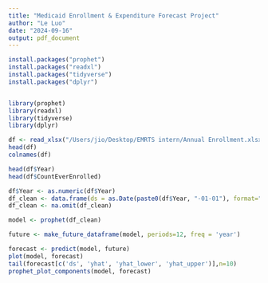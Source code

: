 ```yaml
---
title: "Medicaid Enrollment & Expenditure Forecast Project"
author: "Le Luo"
date: "2024-09-16"
output: pdf_document
---
```


```r
install.packages("prophet")
install.packages("readxl")
install.packages("tidyverse")
install.packages("dplyr")


library(prophet)
library(readxl)
library(tidyverse)
library(dplyr)
```

```r
df <- read_xlsx("/Users/jio/Desktop/EMRTS intern/Annual Enrollment.xlsx")
head(df)
colnames(df)
```

```r
head(df$Year)
head(df$CountEverEnrolled)

df$Year <- as.numeric(df$Year)
df_clean <- data.frame(ds = as.Date(paste0(df$Year, "-01-01"), format="%Y-%m-%d"), y = df$CountEverEnrolled)
df_clean <- na.omit(df_clean)

model <- prophet(df_clean)

future <- make_future_dataframe(model, periods=12, freq = 'year')

forecast <- predict(model, future)
plot(model, forecast)
tail(forecast[c('ds', 'yhat', 'yhat_lower', 'yhat_upper')],n=10)
prophet_plot_components(model, forecast)
```

